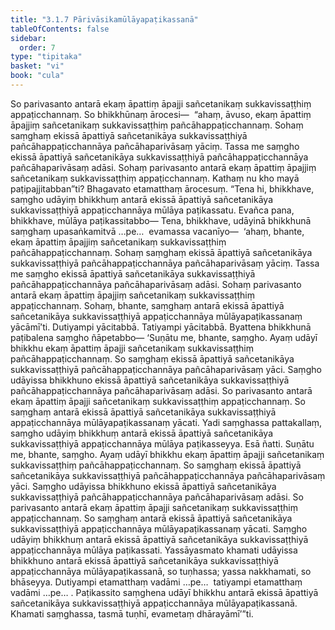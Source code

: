 ```yaml
---
title: "3.1.7 Pārivāsikamūlāyapaṭikassanā"
tableOfContents: false
sidebar:
  order: 7
type: "tipitaka"
basket: "vi"
book: "cula"
---
```



<DynamicBreadcrumb />

<Division number="110" book="cula" e="ch" v="4" p="113">

<Paragraph number="538" book="cula">
So parivasanto antarā ekaṃ āpattiṃ āpajji sañcetanikaṃ sukkavissaṭṭhiṃ appaṭicchannaṃ. So bhikkhūnaṃ ārocesi—  “ahaṃ, āvuso, ekaṃ āpattiṃ āpajjiṃ sañcetanikaṃ sukkavissaṭṭhiṃ pañcāhappaṭicchannaṃ. Sohaṃ saṃghaṃ ekissā āpattiyā sañcetanikāya sukkavissaṭṭhiyā pañcāhappaṭicchannāya pañcāhaparivāsaṃ yāciṃ. Tassa me saṃgho ekissā āpattiyā sañcetanikāya sukkavissaṭṭhiyā pañcāhappaṭicchannāya pañcāhaparivāsaṃ adāsi. Sohaṃ parivasanto antarā ekaṃ āpattiṃ āpajjiṃ sañcetanikaṃ sukkavissaṭṭhiṃ appaṭicchannaṃ. Kathaṃ nu kho mayā paṭipajjitabban”ti? Bhagavato etamatthaṃ ārocesuṃ. “Tena hi, bhikkhave, saṃgho udāyiṃ bhikkhuṃ antarā ekissā āpattiyā sañcetanikāya sukkavissaṭṭhiyā appaṭicchannāya mūlāya paṭikassatu. Evañca pana, bhikkhave, mūlāya paṭikassitabbo—
</Paragraph>

<Paragraph number="539" book="cula">
Tena, bhikkhave, udāyinā bhikkhunā saṃghaṃ upasaṅkamitvā …pe…  evamassa vacanīyo—  ‘ahaṃ, bhante, ekaṃ āpattiṃ āpajjiṃ sañcetanikaṃ sukkavissaṭṭhiṃ pañcāhappaṭicchannaṃ. Sohaṃ saṃghaṃ ekissā āpattiyā sañcetanikāya sukkavissaṭṭhiyā pañcāhappaṭicchannāya pañcāhaparivāsaṃ yāciṃ. Tassa me saṃgho ekissā āpattiyā sañcetanikāya sukkavissaṭṭhiyā pañcāhappaṭicchannāya pañcāhaparivāsaṃ adāsi. Sohaṃ parivasanto antarā ekaṃ āpattiṃ āpajjiṃ sañcetanikaṃ sukkavissaṭṭhiṃ appaṭicchannaṃ. Sohaṃ, bhante, saṃghaṃ antarā ekissā āpattiyā sañcetanikāya sukkavissaṭṭhiyā appaṭicchannāya mūlāyapaṭikassanaṃ yācāmī’ti. Dutiyampi yācitabbā. Tatiyampi yācitabbā. Byattena bhikkhunā paṭibalena saṃgho ñāpetabbo—
</Paragraph>

</Division>
<Division number="111" book="cula" e="ch" v="4" p="114">

<Paragraph number="540" book="cula">
‘Suṇātu me, bhante, saṃgho. Ayaṃ udāyī bhikkhu ekaṃ āpattiṃ āpajji sañcetanikaṃ sukkavissaṭṭhiṃ pañcāhappaṭicchannaṃ. So saṃghaṃ ekissā āpattiyā sañcetanikāya sukkavissaṭṭhiyā pañcāhappaṭicchannāya pañcāhaparivāsaṃ yāci. Saṃgho udāyissa bhikkhuno ekissā āpattiyā sañcetanikāya sukkavissaṭṭhiyā pañcāhappaṭicchannāya pañcāhaparivāsaṃ adāsi. So parivasanto antarā ekaṃ āpattiṃ āpajji sañcetanikaṃ sukkavissaṭṭhiṃ appaṭicchannaṃ. So saṃghaṃ antarā ekissā āpattiyā sañcetanikāya sukkavissaṭṭhiyā appaṭicchannāya mūlāyapaṭikassanaṃ yācati. Yadi saṃghassa pattakallaṃ, saṃgho udāyiṃ bhikkhuṃ antarā ekissā āpattiyā sañcetanikāya sukkavissaṭṭhiyā appaṭicchannāya mūlāya paṭikasseyya. Esā ñatti.
</Paragraph>

<Paragraph number="541" book="cula">
Suṇātu me, bhante, saṃgho. Ayaṃ udāyī bhikkhu ekaṃ āpattiṃ āpajji sañcetanikaṃ sukkavissaṭṭhiṃ pañcāhappaṭicchannaṃ. So saṃghaṃ ekissā āpattiyā sañcetanikāya sukkavissaṭṭhiyā pañcāhappaṭicchannāya pañcāhaparivāsaṃ yāci. Saṃgho udāyissa bhikkhuno ekissā āpattiyā sañcetanikāya sukkavissaṭṭhiyā pañcāhappaṭicchannāya pañcāhaparivāsaṃ adāsi. So parivasanto antarā ekaṃ āpattiṃ āpajji sañcetanikaṃ sukkavissaṭṭhiṃ appaṭicchannaṃ. So saṃghaṃ antarā ekissā āpattiyā sañcetanikāya sukkavissaṭṭhiyā appaṭicchannāya mūlāyapaṭikassanaṃ yācati. Saṃgho udāyiṃ bhikkhuṃ antarā ekissā āpattiyā sañcetanikāya sukkavissaṭṭhiyā appaṭicchannāya mūlāya paṭikassati. Yassāyasmato khamati udāyissa bhikkhuno antarā ekissā āpattiyā sañcetanikāya sukkavissaṭṭhiyā appaṭicchannāya mūlāyapaṭikassanā, so tuṇhassa; yassa nakkhamati, so bhāseyya.
</Paragraph>

<Paragraph number="542" book="cula">
Dutiyampi etamatthaṃ vadāmi …pe…  tatiyampi etamatthaṃ vadāmi …pe… .
</Paragraph>

<Paragraph number="543" book="cula">
Paṭikassito saṃghena udāyī bhikkhu antarā ekissā āpattiyā sañcetanikāya sukkavissaṭṭhiyā appaṭicchannāya mūlāyapaṭikassanā. Khamati saṃghassa, tasmā tuṇhī, evametaṃ dhārayāmī’”ti.
</Paragraph>
</Division>
